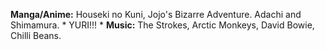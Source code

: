 **Manga/Anime:** Houseki no Kuni, Jojo's Bizarre Adventure. Adachi and Shimamura. * YURI!!! *
**Music:** The Strokes, Arctic Monkeys, David Bowie, Chilli Beans.